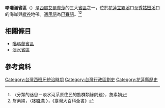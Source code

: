 {{Infobox Former Subdivision
|native_name = Turoboan
|conventional_long_name = 哆囉滿
|common_name = 哆囉滿
|continent = 亞洲
|country = 台灣
|subdivision = [[西班牙省份|省區]]
|nation = [[臺灣西班牙統治時期|西屬艾爾摩莎]]
|era = [[地理大發現|地理大發現]]
|capital = 
|title_leader =
|image_map = 
|image_map_caption =
|life_span =
|year_start = 1626年
|event_start = 
|year_end = 1642年
|event_end =
}}

'''哆囉滿省區'''（{{lang-es|Turoboan}}）是[[臺灣西班牙統治時期|西屬艾爾摩莎]]的三大[[西班牙省份|省區]]之一，位於[[花蓮縣|花蓮]][[立霧溪|立霧溪]]口至[[秀姑巒溪|秀姑巒溪]]口的海岸與[[花東縱谷|縱谷]]地帶。[[通用語|通用語]]為[[巴賽語|巴賽語]]。<ref>〈分類的迷思－淡水河系原住民的族群類緣問題〉，詹素娟</ref><ref>詹素娟，〈[http://nrch.culture.tw/twpedia.aspx?id=3463 哆囉滿] {{Wayback|url=http://nrch.culture.tw/twpedia.aspx?id=3463 |date=20190515081944 }}〉，《臺灣大百科全書》</ref>

==相關條目==
*[[噶瑪蘭省區|噶瑪蘭省區]]
*[[淡水省區|淡水省區]]

==參考資料==
{{reflist}}
{{Spanish Formosa}}
{{TW-hist-stub}}
[[Category:台灣西班牙統治時期|Category:台灣西班牙統治時期]]
[[Category:台灣行政區劃史|Category:台灣行政區劃史]]
[[Category:花蓮縣歷史|Category:花蓮縣歷史]]
